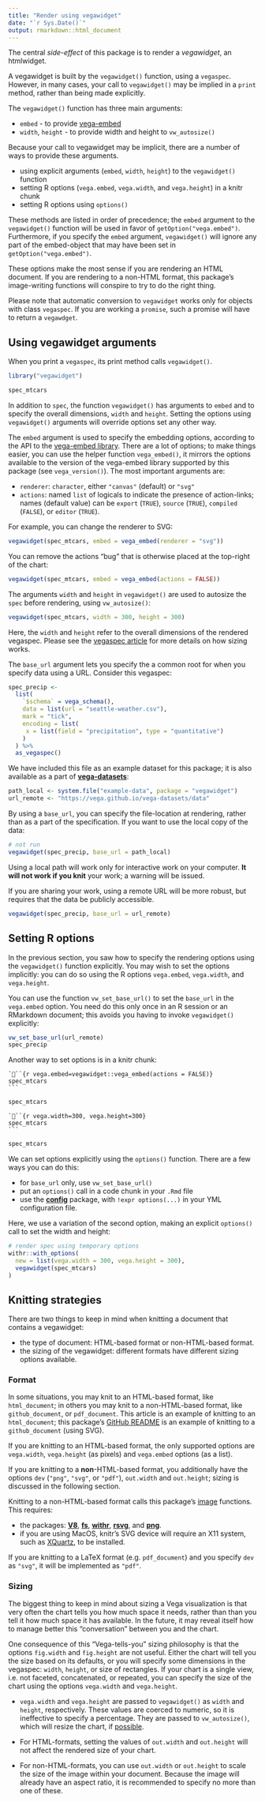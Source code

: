 ```yaml
---
title: "Render using vegawidget"
date: "`r Sys.Date()`"
output: rmarkdown::html_document
---
```


The central *side-effect* of this package is to render a *vegawidget*, an htmlwidget. 

A vegawidget is built by the `vegawidget()` function, using a `vegaspec`. However, in many cases, your call to `vegawidget()` may be implied in a `print` method, rather than being made explicitly. 

The `vegawidget()` function has three main arguments:

- `embed` - to provide [vega-embed](https://github.com/vega/vega-embed)
- `width`, `height` - to provide width and height to `vw_autosize()`

Because your call to vegawidget may be implicit, there are a number of ways to provide these arguments.

- using explicit arguments (`embed`, `width`, `height`) to the `vegawidget()` function 
- setting R options (`vega.embed`, `vega.width`, and `vega.height`) in a knitr chunk
- setting R options using `options()`

These methods are listed in order of precedence; the `embed` argument to the `vegawidget()` function will be used in favor of `getOption("vega.embed")`. Furthermore, if you specify the `embed` argument, `vegawidget()` will ignore any part of the embed-object that may have been set in `getOption("vega.embed")`.

These options make the most sense if you are rendering an HTML document. If you are rendering to a non-HTML format, this package's image-writing functions will conspire to try to do the right thing.

Please note that automatic conversion to `vegawidget` works only for objects with class `vegaspec`. 
If you are working a `promise`, such a promise will have to return a `vegawdget`.

## Using vegawidget arguments

When you print a `vegaspec`, its print method calls `vegawidget()`.

```r
library("vegawidget")

spec_mtcars 
```
 
In addition to `spec`, the function `vegawidget()` has arguments to `embed` and to specify the overall dimensions, `width` and `height`. Setting the options using `vegawidget()` arguments will override options set any other way.

The `embed` argument is used to specify the embedding options, according to the API to the [vega-embed library](https://github.com/vega/vega-embed#options). There are a lot of options; to make things easier, you can use the helper function `vega_embed()`, it mirrors the options available to the version of the vega-embed library supported by this package (see `vega_version()`). The most important arguments are:

- `renderer`: `character`, either `"canvas"` (default) or `"svg"`
- `actions`: named `list` of logicals to indicate the presence of action-links; names (default value) can be `export` (`TRUE`), `source` (`TRUE`), `compiled` (`FALSE`), or `editor` (`TRUE`).

For example, you can change the renderer to SVG:

```r
vegawidget(spec_mtcars, embed = vega_embed(renderer = "svg"))
```

You can remove the actions "bug" that is otherwise placed at the top-right of the chart:

```r
vegawidget(spec_mtcars, embed = vega_embed(actions = FALSE))
```

The arguments `width` and `height` in `vegawidget()` are used to autosize the `spec` before rendering, using `vw_autosize()`:

```r
vegawidget(spec_mtcars, width = 300, height = 300)
```

Here, the `width` and `height` refer to the overall dimensions of the rendered vegaspec. Please see the [vegaspec article](vegaspec.html) for more details on how sizing works.

The `base_url` argument lets you specify the a common root for when you specify data using a URL. Consider this vegaspec:

```r
spec_precip <-
  list(
    `$schema` = vega_schema(),
    data = list(url = "seattle-weather.csv"),
    mark = "tick",
    encoding = list(
     x = list(field = "precipitation", type = "quantitative")
    )
  ) %>%
  as_vegaspec()
```

We have included this file as an example dataset for this package; it is also available as a part of **[vega-datasets](https://github.com/vega/vega-datasets)**:

```r
path_local <- system.file("example-data", package = "vegawidget")
url_remote <- "https://vega.github.io/vega-datasets/data"
```

By using a `base_url`, you can specify the file-location at rendering, rather than as a part of the specification. 
If you want to use the local copy of the data:

```r
# not run
vegawidget(spec_precip, base_url = path_local)
```

Using a local path will work only for interactive work on your computer. 
**It will not work if you knit** your work; a warning will be issued.

If you are sharing your work, using a remote URL will be more robust, but requires that the data be publicly accessible.

```r
vegawidget(spec_precip, base_url = url_remote)
```

## Setting R options

In the previous section, you saw how to specify the rendering options using the `vegawidget()` function explicitly. 
You may wish to set the options implicitly: you can do so using the R options `vega.embed`, `vega.width`, and `vega.height`.

You can use the function `vw_set_base_url()` to set the `base_url` in the `vega.embed` option. 
You need do this only once in an R session or an RMarkdown document; this avoids you having to invoke `vegawidget()` explicitly:

```r
vw_set_base_url(url_remote)
spec_precip
```

Another way to set options is in a knitr chunk:

    ```{r vega.embed=vegawidget::vega_embed(actions = FALSE)}
    spec_mtcars
    ```

```r
spec_mtcars
```

    ```{r vega.width=300, vega.height=300}
    spec_mtcars
    ```

```r
spec_mtcars
```

We can set options explicitly using the `options()` function.
There are a few ways you can do this:

- for `base_url` only, use `vw_set_base_url()`
- put an `options()` call in a code chunk in your `.Rmd` file 
- use the [**config**](https://cran.r-project.org/package=config) package, with `!expr options(...)` in your YML configuration file.

Here, we use a variation of the second option, making an explicit `options()` call to set the width and height:

```r
# render spec using temporary options
withr::with_options(
  new = list(vega.width = 300, vega.height = 300),
  vegawidget(spec_mtcars)
)
```

## Knitting strategies

There are two things to keep in mind when knitting a document that contains a vegawidget:

- the type of document: HTML-based format or non-HTML-based format.
- the sizing of the vegawidget: different formats have different sizing options available.

### Format

In some situations, you may knit to an HTML-based format, like `html_document`; in others you may knit to a non-HTML-based format, like `github_document`, or `pdf_document`. This article is an example of knitting to an `html_document`; this package's [GitHub README](https://github.com/vegawidget/vegawidget/blob/master/README.md) is an example of knitting to a `github_document` (using SVG).

If you are knitting to an HTML-based format, the only supported options are `vega.width`, `vega.height` (as pixels) and `vega.embed` options (as a list). 

If you are knitting to a **non**-HTML-based format, you additionally have the options `dev` (`"png"`, `"svg"`, or `"pdf"`), `out.width` and `out.height`; sizing is discussed in the following section. 

Knitting to a non-HTML-based format calls this package's [image](image.html) functions. This requires:

- the packages: **[V8](https://cran.r-project.org/web/packages/V8/index.html)**, **[fs](https://fs.r-lib.org)**, **[withr](https://withr.r-lib.org/)**, **[rsvg](https://CRAN.R-project.org/package=rsvg)**, and **[png](https://CRAN.R-project.org/package=png)**.
- if you are using MacOS, knitr's SVG device will require an X11 system, such as [XQuartz](https://www.xquartz.org), to be installed.

 If you are knitting to a LaTeX format (e.g. `pdf_document`) and you specify `dev` as `"svg"`, it will be implemented as `"pdf"`.
  
### Sizing

The biggest thing to keep in mind about sizing a Vega visualization is that very often the chart tells you how much space it needs, rather than than you tell it how much space it has available. In the future, it may reveal itself how to manage better this "conversation" between you and the chart. 

One consequence of this "Vega-tells-you" sizing philosophy is that the options `fig.width` and `fig.height` are not useful. Either the chart will tell you the size based on its defaults, or you will specify some dimensions in the vegaspec: `width`, `height`, or size of rectangles. If your chart is a single view, i.e. not faceted, concatenated, or repeated, you can specify the size of the chart using the options `vega.width` and `vega.height`.

  - `vega.width` and `vega.height` are passed to `vegawidget()` as `width` and `height`, respectively. These values are coerced to numeric, so it is ineffective to specify a percentage. They are passed to `vw_autosize()`, which will resize the chart, if [possible](https://vega.github.io/vega-lite/docs/size.html#limitations).

  - For HTML-formats, setting the values of `out.width` and `out.height` will not affect the rendered size of your chart.
  
  - For non-HTML-formats, you can use  `out.width` or `out.height` to scale the size of the image within your document.
Because the image will already have an aspect ratio, it is recommended to specify no more than one of these.

